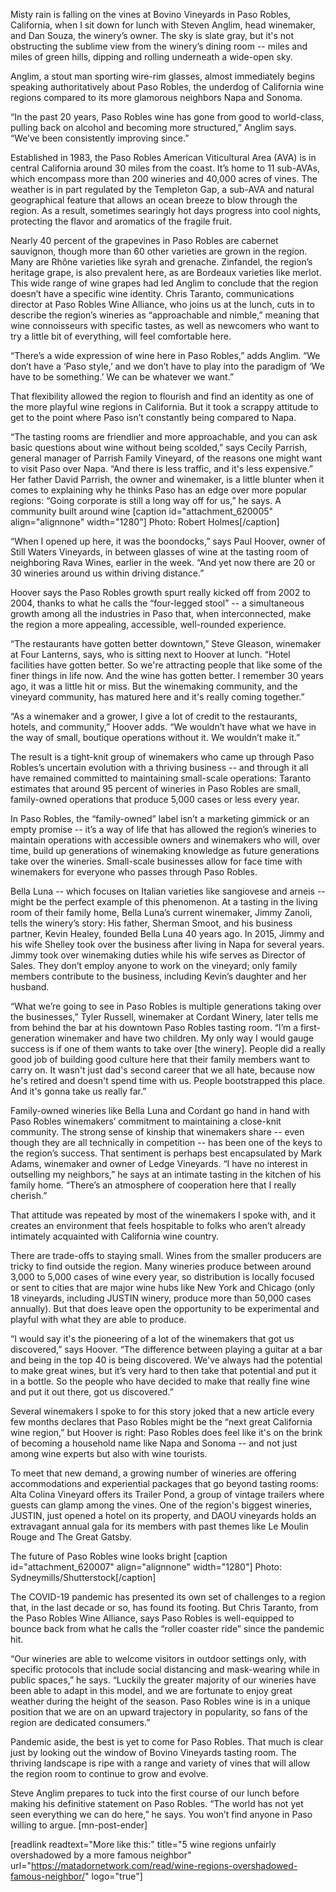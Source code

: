 Misty rain is falling on the vines at Bovino Vineyards in Paso Robles, California, when I sit down for lunch with Steven Anglim, head winemaker, and Dan Souza, the winery’s owner. The sky is slate gray, but it's not obstructing the sublime view from the winery’s dining room -- miles and miles of green hills, dipping and rolling underneath a wide-open sky.

Anglim, a stout man sporting wire-rim glasses, almost immediately begins speaking authoritatively about Paso Robles, the underdog of California wine regions compared to its more glamorous neighbors Napa and Sonoma.

“In the past 20 years, Paso Robles wine has gone from good to world-class, pulling back on alcohol and becoming more structured,” Anglim says. “We’ve been consistently improving since.”

Established in 1983, the Paso Robles American Viticultural Area (AVA) is in central California around 30 miles from the coast. It’s home to 11 sub-AVAs, which encompass more than 200 wineries and 40,000 acres of vines. The weather is in part regulated by the Templeton Gap, a sub-AVA and natural geographical feature that allows an ocean breeze to blow through the region. As a result, sometimes searingly hot days progress into cool nights, protecting the flavor and aromatics of the fragile fruit.

Nearly 40 percent of the grapevines in Paso Robles are cabernet sauvignon, though more than 60 other varieties are grown in the region. Many are Rhône varieties like syrah and grenache. Zinfandel, the region’s heritage grape, is also prevalent here, as are Bordeaux varieties like merlot. This wide range of wine grapes had led Anglim to conclude that the region doesn’t have a specific wine identity. Chris Taranto, communications director at Paso Robles Wine Alliance, who joins us at the lunch, cuts in to describe the region’s wineries as “approachable and nimble,” meaning that wine connoisseurs with specific tastes, as well as newcomers who want to try a little bit of everything, will feel comfortable here.

“There’s a wide expression of wine here in Paso Robles,” adds Anglim. “We don’t have a ‘Paso style,’ and we don’t have to play into the paradigm of ‘We have to be something.’ We can be whatever we want.”

That flexibility allowed the region to flourish and find an identity as one of the more playful wine regions in California. But it took a scrappy attitude to get to the point where Paso isn’t constantly being compared to Napa.

“The tasting rooms are friendlier and more approachable, and you can ask basic questions about wine without being scolded,” says Cecily Parrish, general manager of Parrish Family Vineyard, of the reasons one might want to visit Paso over Napa. “And there is less traffic, and it's less expensive.” Her father David Parrish, the owner and winemaker, is a little blunter when it comes to explaining why he thinks Paso has an edge over more popular regions: “Going corporate is still a long way off for us,” he says.
A community built around wine
[caption id="attachment_620005" align="alignnone" width="1280"] Photo: Robert Holmes[/caption]

“When I opened up here, it was the boondocks,” says Paul Hoover, owner of Still Waters Vineyards, in between glasses of wine at the tasting room of neighboring Rava Wines, earlier in the week. “And yet now there are 20 or 30 wineries around us within driving distance.”

Hoover says the Paso Robles growth spurt really kicked off from 2002 to 2004, thanks to what he calls the “four-legged stool” -- a simultaneous growth among all the industries in Paso that, when interconnected, make the region a more appealing, accessible, well-rounded experience.

“The restaurants have gotten better downtown,” Steve Gleason, winemaker at Four Lanterns, says, who is sitting next to Hoover at lunch. “Hotel facilities have gotten better. So we're attracting people that like some of the finer things in life now. And the wine has gotten better. I remember 30 years ago, it was a little hit or miss. But the winemaking community, and the vineyard community, has matured here and it's really coming together.”

“As a winemaker and a grower, I give a lot of credit to the restaurants, hotels, and community,” Hoover adds. “We wouldn’t have what we have in the way of small, boutique operations without it. We wouldn’t make it.”

The result is a tight-knit group of winemakers who came up through Paso Robles’s uncertain evolution with a thriving business -- and through it all have remained committed to maintaining small-scale operations: Taranto estimates that around 95 percent of wineries in Paso Robles are small, family-owned operations that produce 5,000 cases or less every year.

In Paso Robles, the “family-owned” label isn’t a marketing gimmick or an empty promise -- it’s a way of life that has allowed the region’s wineries to maintain operations with accessible owners and winemakers who will, over time, build up generations of winemaking knowledge as future generations take over the wineries. Small-scale businesses allow for face time with winemakers for everyone who passes through Paso Robles.

Bella Luna -- which focuses on Italian varieties like sangiovese and arneis -- might be the perfect example of this phenomenon. At a tasting in the living room of their family home, Bella Luna’s current winemaker, Jimmy Zanoli, tells the winery’s story: His father, Sherman Smoot, and his business partner, Kevin Healey, founded Bella Luna 40 years ago. In 2015, Jimmy and his wife Shelley took over the business after living in Napa for several years. Jimmy took over winemaking duties while his wife serves as Director of Sales. They don’t employ anyone to work on the vineyard; only family members contribute to the business, including Kevin’s daughter and her husband.

“What we’re going to see in Paso Robles is multiple generations taking over the businesses,” Tyler Russell, winemaker at Cordant Winery, later tells me from behind the bar at his downtown Paso Robles tasting room. “I’m a first-generation winemaker and have two children. My only way I would gauge success is if one of them wants to take over [the winery]. People did a really good job of building good culture here that their family members want to carry on. It wasn't just dad's second career that we all hate, because now he's retired and doesn't spend time with us. People bootstrapped this place. And it's gonna take us really far.”

Family-owned wineries like Bella Luna and Cordant go hand in hand with Paso Robles winemakers’ commitment to maintaining a close-knit community. The strong sense of kinship that winemakers share -- even though they are all technically in competition -- has been one of the keys to the region’s success. That sentiment is perhaps best encapsulated by Mark Adams, winemaker and owner of Ledge Vineyards. “I have no interest in outselling my neighbors,” he says at an intimate tasting in the kitchen of his family home. “There’s an atmosphere of cooperation here that I really cherish.”

That attitude was repeated by most of the winemakers I spoke with, and it creates an environment that feels hospitable to folks who aren’t already intimately acquainted with California wine country.

There are trade-offs to staying small. Wines from the smaller producers are tricky to find outside the region. Many wineries produce between around 3,000 to 5,000 cases of wine every year, so distribution is locally focused or sent to cities that are major wine hubs like New York and Chicago (only 18 vineyards, including JUSTIN winery, produce more than 50,000 cases annually). But that does leave open the opportunity to be experimental and playful with what they are able to produce.

“I would say it's the pioneering of a lot of the winemakers that got us discovered,” says Hoover. “The difference between playing a guitar at a bar and being in the top 40 is being discovered. We've always had the potential to make great wines, but it’s very hard to then take that potential and put it in a bottle. So the people who have decided to make that really fine wine and put it out there, got us discovered.”

Several winemakers I spoke to for this story joked that a new article every few months declares that Paso Robles might be the “next great California wine region,” but Hoover is right: Paso Robles does feel like it's on the brink of becoming a household name like Napa and Sonoma -- and not just among wine experts but also with wine tourists.

To meet that new demand, a growing number of wineries are offering accommodations and experiential packages that go beyond tasting rooms: Alta Colina Vineyard offers its Trailer Pond, a group of vintage trailers where guests can glamp among the vines. One of the region's biggest wineries, JUSTIN, just opened a hotel on its property, and DAOU vineyards holds an extravagant annual gala for its members with past themes like Le Moulin Rouge and The Great Gatsby.

The future of Paso Robles wine looks bright
[caption id="attachment_620007" align="alignnone" width="1280"] Photo: Sydneymills/Shutterstock[/caption]

The COVID-19 pandemic has presented its own set of challenges to a region that, in the last decade or so, has found its footing. But Chris Taranto, from the Paso Robles Wine Alliance, says Paso Robles is well-equipped to bounce back from what he calls the “roller coaster ride” since the pandemic hit.

“Our wineries are able to welcome visitors in outdoor settings only, with specific protocols that include social distancing and mask-wearing while in public spaces,” he says. “Luckily the greater majority of our wineries have been able to adapt in this model, and we are fortunate to enjoy great weather during the height of the season. Paso Robles wine is in a unique position that we are on an upward trajectory in popularity, so fans of the region are dedicated consumers.”

Pandemic aside, the best is yet to come for Paso Robles. That much is clear just by looking out the window of Bovino Vineyards tasting room. The thriving landscape is ripe with a range and variety of vines that will allow the region room to continue to grow and evolve.

Steve Anglim prepares to tuck into the first course of our lunch before making his definitive statement on Paso Robles. “The world has not yet seen everything we can do here,” he says. You won’t find anyone in Paso willing to argue. [mn-post-ender]

[readlink readtext="More like this:" title="5 wine regions unfairly overshadowed by a more famous neighbor" url="https://matadornetwork.com/read/wine-regions-overshadowed-famous-neighbor/" logo="true"]